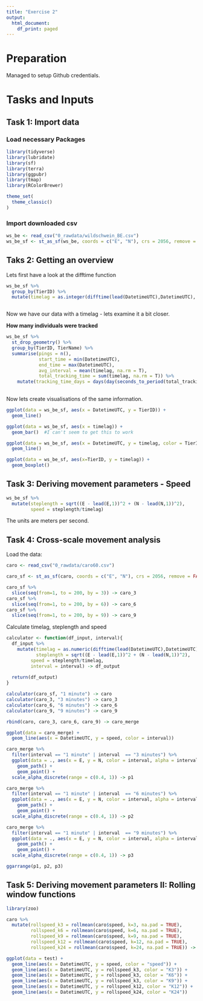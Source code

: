 ```yaml
---
title: "Exercise 2"
output:
  html_document:
    df_print: paged
---
```


# Preparation
Managed to setup Github credentials.

# Tasks and Inputs

## Task 1: Import data
### Load necessary Packages
```r
library(tidyverse)
library(lubridate)
library(sf)
library(terra)
library(ggpubr)
library(tmap)
library(RColorBrewer)

theme_set(
  theme_classic()
)
```

### Import downloaded csv
```r
ws_be <- read_csv("0_rawdata/wildschwein_BE.csv")
ws_be_sf <- st_as_sf(ws_be, coords = c("E", "N"), crs = 2056, remove = FALSE)
```

## Taks 2: Getting an overview
Lets first have a look at the difftime function
```r
ws_be_sf %>% 
  group_by(TierID) %>% 
  mutate(timelag = as.integer(difftime(lead(DatetimeUTC),DatetimeUTC), units = "secs")) -> ws_be_sf



```
Now we have our data with a timelag - lets examine it a bit closer.

**How many individuals were tracked**
```r
ws_be_sf %>% 
  st_drop_geometry() %>% 
  group_by(TierID, TierName) %>% 
  summarise(pings = n(),
            start_time = min(DatetimeUTC), 
            end_time = max(DatetimeUTC),
            avg_interval = mean(timelag, na.rm = T),
            total_tracking_time = sum(timelag, na.rm = T)) %>% 
    mutate(tracking_time_days = days(day(seconds_to_period(total_tracking_time)))) 
  
```
Now lets create visualisations of the same information.
```r
ggplot(data = ws_be_sf, aes(x = DatetimeUTC, y = TierID)) +
  geom_line()

ggplot(data = ws_be_sf, aes(x = timelag)) +
  geom_bar()  #I can't seem to get this to work 

ggplot(data = ws_be_sf, aes(x = DatetimeUTC, y = timelag, color = TierID)) +
  geom_line()

ggplot(data = ws_be_sf, aes(x=TierID, y = timelag)) +
  geom_boxplot()
```

## Task 3: Deriving movement parameters - Speed
```r
ws_be_sf %>% 
  mutate(steplength = sqrt((E - lead(E,1))^2 + (N - lead(N,1))^2),
         speed = steplength/timelag)

```
The units are meters per second.

## Task 4: Cross-scale movement analysis
Load the data:
```r
caro <- read_csv("0_rawdata/caro60.csv")

caro_sf <- st_as_sf(caro, coords = c("E", "N"), crs = 2056, remove = FALSE)

caro_sf %>% 
  slice(seq(from=1, to = 200, by = 3)) -> caro_3
caro_sf %>% 
  slice(seq(from=1, to = 200, by = 6)) -> caro_6
caro_sf %>% 
  slice(seq(from=1, to = 200, by = 9)) -> caro_9
```

Calculate timelag, steplength and speed
```r
calculator <- function(df_input, interval){
  df_input %>% 
    mutate(timelag = as.numeric(difftime(lead(DatetimeUTC),DatetimeUTC), units = "secs"), 
           steplength = sqrt((E - lead(E,1))^2 + (N - lead(N,1))^2),
         speed = steplength/timelag,
         interval = interval) -> df_output
  
  return(df_output)
} 

calculator(caro_sf, "1 minute") -> caro
calculator(caro_3, "3 minutes") -> caro_3
calculator(caro_6, "6 minutes") -> caro_6
calculator(caro_9, "9 minutes") -> caro_9

rbind(caro, caro_3, caro_6, caro_9) -> caro_merge

```

```r
ggplot(data = caro_merge) +
  geom_line(aes(x = DatetimeUTC, y = speed, color = interval))

caro_merge %>% 
  filter(interval == "1 minute" | interval  == "3 minutes") %>% 
  ggplot(data = ., aes(x = E, y = N, color = interval, alpha = interval)) +
    geom_path() +
    geom_point() +
  scale_alpha_discrete(range = c(0.4, 1)) -> p1

caro_merge %>% 
  filter(interval == "1 minute" | interval  == "6 minutes") %>% 
  ggplot(data = ., aes(x = E, y = N, color = interval, alpha = interval)) +
    geom_path() +
    geom_point() +
  scale_alpha_discrete(range = c(0.4, 1)) -> p2

caro_merge %>% 
  filter(interval == "1 minute" | interval  == "9 minutes") %>% 
  ggplot(data = ., aes(x = E, y = N, color = interval, alpha = interval)) +
    geom_path() +
    geom_point() +
  scale_alpha_discrete(range = c(0.4, 1)) -> p3

ggarrange(p1, p2, p3)
```

## Task 5: Deriving movement parameters II: Rolling window functions
```r
library(zoo)

caro %>% 
  mutate(rollspeed_k3 = rollmean(caro$speed, k=3, na.pad = TRUE),
         rollspeed_k6 = rollmean(caro$speed, k=6, na.pad = TRUE),
         rollspeed_k9 = rollmean(caro$speed, k=9, na.pad = TRUE),
         rollspeed_k12 = rollmean(caro$speed, k=12, na.pad = TRUE),
         rollspeed_k24 = rollmean(caro$speed, k=24, na.pad = TRUE)) -> test

ggplot(data = test) +
  geom_line(aes(x = DatetimeUTC, y = speed, color = "speed")) +
  geom_line(aes(x = DatetimeUTC, y = rollspeed_k3, color = "K3")) +
  geom_line(aes(x = DatetimeUTC, y = rollspeed_k3, color = "K6")) +
  geom_line(aes(x = DatetimeUTC, y = rollspeed_k3, color = "K9")) +
  geom_line(aes(x = DatetimeUTC, y = rollspeed_k12, color = "K12")) +
  geom_line(aes(x = DatetimeUTC, y = rollspeed_k24, color = "K24"))

```


